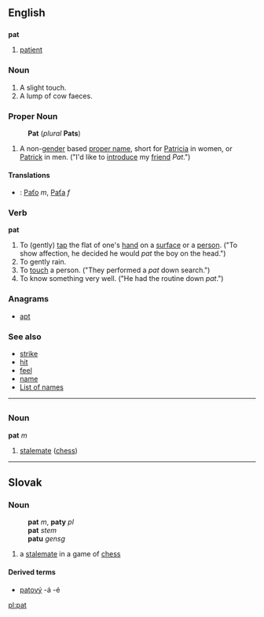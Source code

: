 ==English==

==={{abbreviation}}===
'''pat'''

# [[patient]]

===Noun=== 
{{en-noun-reg}}

# A slight touch.
# A lump of cow faeces.

===Proper Noun===
:'''Pat''' (''plural'' '''Pats''')
#A non-[[gender]] based [[proper name]], short for [[Patricia]] in women, or [[Patrick]] in men. ("I'd like to [[introduce]] my [[friend]] ''Pat''.")

====Translations====
*{{sk}}: [[Paťo]] ''m'', [[Paťa]] ''f''

===Verb===
'''pat'''

#To (gently) [[tap]] the flat of one's [[hand]] on a [[surface]] or a [[person]].  ("To show affection, he decided he would ''pat'' the boy on the head.")
#To gently rain.
#To [[touch]] a person.  ("They performed a ''pat'' down search.") 
#To know something very well.  ("He had the routine down ''pat''.")

===Anagrams===
*[[apt]]

===See also===
*[[strike]]
*[[hit]]
*[[feel]]
*[[name]]
*[[List of names]]

----

=={{fr}}==

===Noun===
'''pat''' ''m''

# [[stalemate]] ([[chess]])

----
==Slovak==

===Noun===
:'''pat''' ''m'', '''paty''' ''pl''
:'''pat''' ''stem''
:'''patu''' ''gensg''
# a [[stalemate]] in a game of [[chess]]

====Derived terms====
* [[patový]] -á -é

[[pl:pat]]